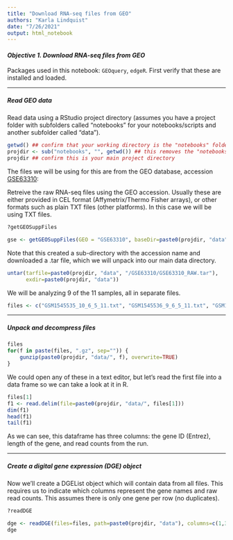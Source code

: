 ```yaml
---
title: "Download RNA-seq files from GEO" 
authors: "Karla Lindquist"
date: "7/26/2021"
output: html_notebook
---
```


#### *Objective 1. Download RNA-seq files from GEO*

Packages used in this notebook: `GEOquery`, `edgeR`. First verify that these are installed and loaded.

------------------------------------------------------------------------

##### Read GEO data

Read data using a RStudio project directory (assumes you have a project folder with subfolders called "notebooks" for your notebooks/scripts and another subfolder called "data").

```r
getwd() ## confirm that your working directory is the "notebooks" folder
projdir <- sub("notebooks", "", getwd()) ## this removes the "notebooks" part of the directory string 
projdir ## confirm this is your main project directory
```

The files we will be using for this are from the GEO database, accession [GSE63310](https://www.ncbi.nlm.nih.gov/geo/query/acc.cgi?acc=GSE63310):

Retreive the raw RNA-seq files using the GEO accession. Usually these are either provided in CEL format (Affymetrix/Thermo Fisher arrays), or other formats such as plain TXT files (other platforms). In this case we will be using TXT files.

```r
?getGEOSuppFiles

gse <- getGEOSuppFiles(GEO = "GSE63310", baseDir=paste0(projdir, "data"))
```

Note that this created a sub-directory with the accession name and downloaded a .tar file, which we will unpack into our main data directory.

```r
untar(tarfile=paste0(projdir, "data", "/GSE63310/GSE63310_RAW.tar"),
      exdir=paste0(projdir, "data"))
```

We will be analyzing 9 of the 11 samples, all in separate files.

```r
files <- c("GSM1545535_10_6_5_11.txt", "GSM1545536_9_6_5_11.txt", "GSM1545538_purep53.txt", "GSM1545539_JMS8-2.txt", "GSM1545540_JMS8-3.txt", "GSM1545541_JMS8-4.txt", "GSM1545542_JMS8-5.txt", "GSM1545544_JMS9-P7c.txt", "GSM1545545_JMS9-P8c.txt")
```

------------------------------------------------------------------------

##### Unpack and decompress files

```r
files
for(f in paste(files, ".gz", sep="")) {
    gunzip(paste0(projdir, "data/", f), overwrite=TRUE)
}
```

We could open any of these in a text editor, but let's read the first file into a data frame so we can take a look at it in R.

```r
files[1]
f1 <- read.delim(file=paste0(projdir, "data/", files[1]))
dim(f1)
head(f1)
tail(f1)
```

As we can see, this dataframe has three columns: the gene ID (Entrez), length of the gene, and read counts from the run.

------------------------------------------------------------------------

##### Create a digital gene expression (DGE) object

Now we'll create a DGEList object which will contain data from all files. This requires us to indicate which columns represent the gene names and raw read counts. This assumes there is only one gene per row (no duplicates).

```r
?readDGE

dge <- readDGE(files=files, path=paste0(projdir, "data"), columns=c(1,3))
dge
```
